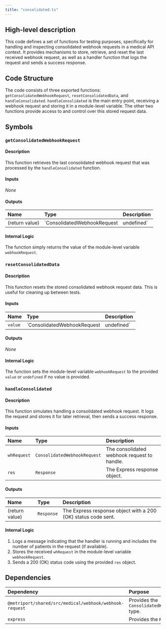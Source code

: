 ```yaml
---
title: "consolidated.ts"
---
```


## High-level description
This code defines a set of functions for testing purposes, specifically for handling and inspecting consolidated webhook requests in a medical API context. It provides mechanisms to store, retrieve, and reset the last received webhook request, as well as a handler function that logs the request and sends a success response.

## Code Structure
The code consists of three exported functions: `getConsolidatedWebhookRequest`, `resetConsolidatedData`, and `handleConsolidated`. `handleConsolidated` is the main entry point, receiving a webhook request and storing it in a module-level variable. The other two functions provide access to and control over this stored request data.

## Symbols

### `getConsolidatedWebhookRequest`
#### Description
This function retrieves the last consolidated webhook request that was processed by the `handleConsolidated` function.

#### Inputs
*None*

#### Outputs
| Name | Type | Description |
|:-----|:-----|:------------|
| (return value) | `ConsolidatedWebhookRequest | undefined` | The last processed consolidated webhook request, or `undefined` if none have been processed yet. |

#### Internal Logic
The function simply returns the value of the module-level variable `webhookRequest`.

### `resetConsolidatedData`
#### Description
This function resets the stored consolidated webhook request data. This is useful for cleaning up between tests.

#### Inputs
| Name | Type | Description |
|:-----|:-----|:------------|
| `value` | `ConsolidatedWebhookRequest | undefined` | (Optional) The value to set the stored webhook request to. Defaults to `undefined`. |

#### Outputs
*None*

#### Internal Logic
The function sets the module-level variable `webhookRequest` to the provided `value` or `undefined` if no value is provided.

### `handleConsolidated`
#### Description
This function simulates handling a consolidated webhook request. It logs the request and stores it for later retrieval, then sends a success response.

#### Inputs
| Name | Type | Description |
|:-----|:-----|:------------|
| `whRequest` | `ConsolidatedWebhookRequest` | The consolidated webhook request to handle. |
| `res` | `Response` | The Express response object. |

#### Outputs
| Name | Type | Description |
|:-----|:-----|:------------|
| (return value) | `Response` | The Express response object with a 200 (OK) status code sent. |

#### Internal Logic
1. Logs a message indicating that the handler is running and includes the number of patients in the request (if available).
2. Stores the received `whRequest` in the module-level variable `webhookRequest`.
3. Sends a 200 (OK) status code using the provided `res` object.

## Dependencies
| Dependency | Purpose |
|:-----------|:--------|
| `@metriport/shared/src/medical/webhook/webhook-request` | Provides the `ConsolidatedWebhookRequest` type. |
| `express` | Provides the `Response` type. |

